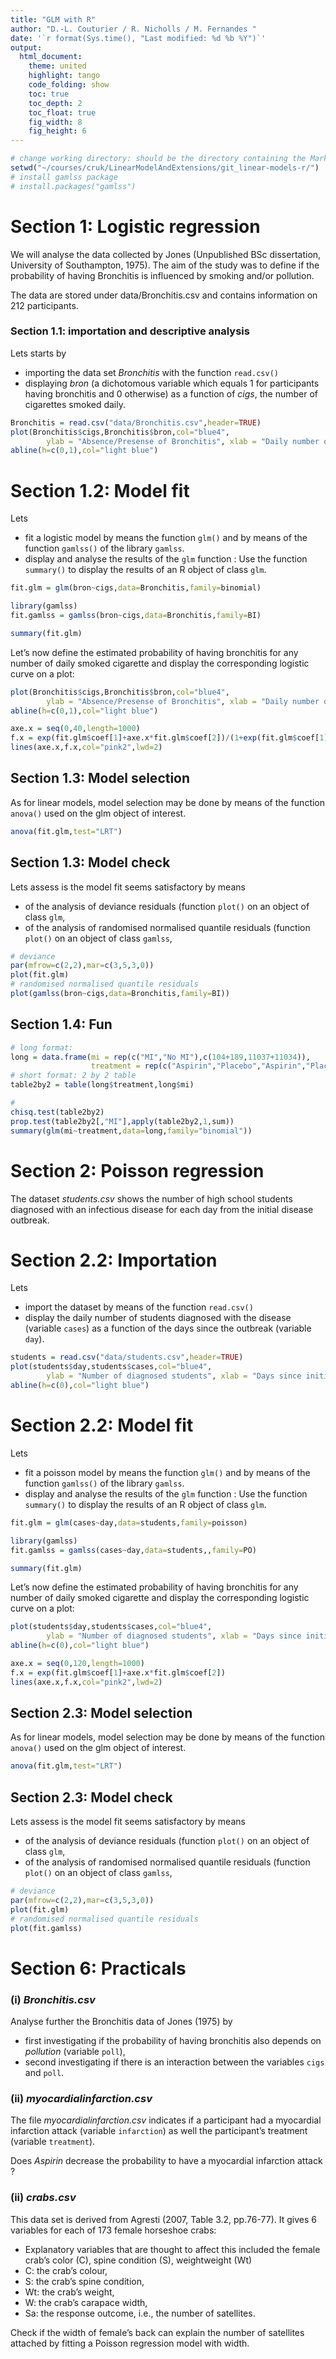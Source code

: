 ```yaml
---
title: "GLM with R" 
author: "D.-L. Couturier / R. Nicholls / M. Fernandes "
date: '`r format(Sys.time(), "Last modified: %d %b %Y")`'
output:
  html_document:
    theme: united 
    highlight: tango
    code_folding: show    
    toc: true           
    toc_depth: 2       
    toc_float: true     
    fig_width: 8
    fig_height: 6
---
```




<!--- rmarkdown::render("~/courses/cruk/LinearModelAndExtensions/git_linear-models-r/glm.Rmd") --->

```r
# change working directory: should be the directory containing the Markdown files:
setwd("~/courses/cruk/LinearModelAndExtensions/git_linear-models-r/")
# install gamlss package
# install.packages("gamlss")
```

# Section 1: Logistic regression

We will analyse the data collected by Jones (Unpublished BSc dissertation, University of Southampton, 1975). The aim of the study was to define if the probability of having Bronchitis is influenced by smoking and/or pollution.

The data are stored under data/Bronchitis.csv and contains information on 212 participants.


### Section 1.1: importation and descriptive analysis

Lets starts by

* importing the data set *Bronchitis* with the function `read.csv()`  
* displaying _bron_ (a dichotomous variable which equals 1 for participants having bronchitis and 0 otherwise) as a function of _cigs_, the number of cigarettes smoked daily.


```r
Bronchitis = read.csv("data/Bronchitis.csv",header=TRUE)
plot(Bronchitis$cigs,Bronchitis$bron,col="blue4",
        ylab = "Absence/Presense of Bronchitis", xlab = "Daily number of cigarettes")
abline(h=c(0,1),col="light blue")
```

# Section 1.2: Model fit

Lets 

* fit a logistic model by means the function `glm()` and by means of the function `gamlss()` of the library `gamlss`.  
* display and analyse the results of the `glm` function : Use the function `summary()` to display the results of an R object of class `glm`.
```r
fit.glm = glm(bron~cigs,data=Bronchitis,family=binomial)

library(gamlss)
fit.gamlss = gamlss(bron~cigs,data=Bronchitis,family=BI)

summary(fit.glm)
```

Let's now define the estimated probability of having bronchitis for any number of daily smoked cigarette and display the corresponding logistic curve on a plot:

```r
plot(Bronchitis$cigs,Bronchitis$bron,col="blue4",
        ylab = "Absence/Presense of Bronchitis", xlab = "Daily number of cigarettes")
abline(h=c(0,1),col="light blue")

axe.x = seq(0,40,length=1000)
f.x = exp(fit.glm$coef[1]+axe.x*fit.glm$coef[2])/(1+exp(fit.glm$coef[1]+axe.x*fit.glm$coef[2]))
lines(axe.x,f.x,col="pink2",lwd=2)
```

## Section 1.3: Model selection

As for linear models, model selection may be done by means of the function `anova()` used on the glm object of interest. 

```r
anova(fit.glm,test="LRT")
```

## Section 1.3: Model check

Lets assess is the model fit seems satisfactory by means 

* of the analysis of deviance residuals (function `plot()` on an object of class `glm`,
* of the analysis of randomised normalised quantile residuals (function `plot()` on an object of class `gamlss`,


```r
# deviance
par(mfrow=c(2,2),mar=c(3,5,3,0))
plot(fit.glm)
# randomised normalised quantile residuals
plot(gamlss(bron~cigs,data=Bronchitis,family=BI))
```

## Section 1.4: Fun

```r
# long format:
long = data.frame(mi = rep(c("MI","No MI"),c(104+189,11037+11034)),
                  treatment = rep(c("Aspirin","Placebo","Aspirin","Placebo"),c(104,189,11037,11034)))
# short format: 2 by 2 table
table2by2 = table(long$treatment,long$mi)

#
chisq.test(table2by2)
prop.test(table2by2[,"MI"],apply(table2by2,1,sum))
summary(glm(mi~treatment,data=long,family="binomial"))
```






# Section 2: Poisson regression

The dataset *students.csv* shows the number of high school students diagnosed with an infectious disease for each day from the initial disease outbreak. 

# Section 2.2: Importation

Lets 

* import the dataset by means of the function `read.csv()`
* display the daily number of students diagnosed with the disease (variable `cases`) as a function of the days since the outbreak (variable `day`). 

```r
students = read.csv("data/students.csv",header=TRUE)
plot(students$day,students$cases,col="blue4",
        ylab = "Number of diagnosed students", xlab = "Days since initial outbreak")
abline(h=c(0),col="light blue")
```

# Section 2.2: Model fit

Lets 

* fit a poisson model by means the function `glm()` and by means of the function `gamlss()` of the library `gamlss`.  
* display and analyse the results of the `glm` function : Use the function `summary()` to display the results of an R object of class `glm`.

```r
fit.glm = glm(cases~day,data=students,family=poisson)

library(gamlss)
fit.gamlss = gamlss(cases~day,data=students,,family=PO)

summary(fit.glm)
```

Let's now define the estimated probability of having bronchitis for any number of daily smoked cigarette and display the corresponding logistic curve on a plot:

```r
plot(students$day,students$cases,col="blue4",
        ylab = "Number of diagnosed students", xlab = "Days since initial outbreak")
abline(h=c(0),col="light blue")

axe.x = seq(0,120,length=1000)
f.x = exp(fit.glm$coef[1]+axe.x*fit.glm$coef[2])
lines(axe.x,f.x,col="pink2",lwd=2)
```

## Section 2.3: Model selection

As for linear models, model selection may be done by means of the function `anova()` used on the glm object of interest. 

```r
anova(fit.glm,test="LRT")
```

## Section 2.3: Model check

Lets assess is the model fit seems satisfactory by means 

* of the analysis of deviance residuals (function `plot()` on an object of class `glm`,
* of the analysis of randomised normalised quantile residuals (function `plot()` on an object of class `gamlss`,


```r
# deviance
par(mfrow=c(2,2),mar=c(3,5,3,0))
plot(fit.glm)
# randomised normalised quantile residuals
plot(fit.gamlss)
```



# Section 6: Practicals


### (i) *Bronchitis.csv*
Analyse further the Bronchitis data of Jones (1975) by 

* first investigating if the probability of having bronchitis also depends on _pollution_ (variable `poll`),
* second investigating if there is an interaction between the variables `cigs` and `poll`.


### (ii) *myocardialinfarction.csv*

The file *myocardialinfarction.csv* indicates if a participant had a myocardial infarction attack (variable `infarction`) as well the participant's treatment (variable `treatment`).  

Does _Aspirin_ decrease the probability to have a myocardial infarction attack ?


### (ii) *crabs.csv*

This data set is derived from Agresti (2007, Table 3.2, pp.76-77). It gives 6 variables for each of 173 female horseshoe crabs:

* Explanatory variables that are thought to affect this included the female crab’s color (C), spine condition (S), weightweight (Wt)
* C: the crab's colour,
* S: the crab's spine condition, 
* Wt: the crab's weight,
* W: the crab's carapace width, 
* Sa: the response outcome, i.e., the number of satellites. 

Check if the width of female's back can explain the number of satellites attached by fitting a Poisson regression model with width.

      
        